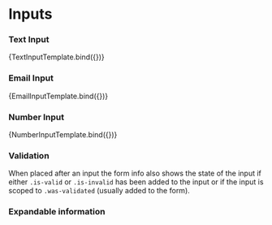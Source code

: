 

<Meta title="Components/Form/Input" component={RenderInput} />

# Inputs

### Text Input

<Canvas>
  <Story
    name="TextInput"
    parameters={{
      componentIds: ['component-input']
    }}
    args={{ label: 'Text input', info: 'Input some text here' }}
  >
    {TextInputTemplate.bind({})}
  </Story>
</Canvas>

### Email Input

<Canvas>
  <Story
    name="EmailInput"
    args={{ label: 'Email input', info: 'Only email input' }}
  >
    {EmailInputTemplate.bind({})}
  </Story>
</Canvas>

### Number Input

<Canvas>
  <Story
    name="NumberInput"
    args={{ label: 'Number input', info: 'Only number input' }}
  >
    {NumberInputTemplate.bind({})}
  </Story>
</Canvas>

### Validation

When placed after an input the form info also shows the state of the input if either `.is-valid` or `.is-invalid` has been added to the input or if the input is scoped to `.was-validated` (usually added to the form).

<Canvas>
  <Story name="validation">
    <EmailInput
      label="Email Input"
      info="This is a text with additional label information"
      validator={{ message: 'This is the error message', indicator: 'error' }}
    />
    <NumberInput
      label="Number Input"
      info="This is a text with additional label information"
      validator={{ message: 'This is the error message', indicator: 'error' }}
    />
  </Story>
</Canvas>

### Expandable information

<Canvas>
  <Story name="Expandable information">
    <NumberInput
      label="Hur mycket vill du låna?"
      info="För att du ska kunna få låna pengar behöver vi veta hur mycket"
      expandableInfo="This is some expandable information that is very long as was created that way in order to test how it preforms in such a situation"
      expandableInfoButtonLabel="Toggle additional information"
    />
  </Story>
</Canvas>

<ArgsTable story="TextInput" />
